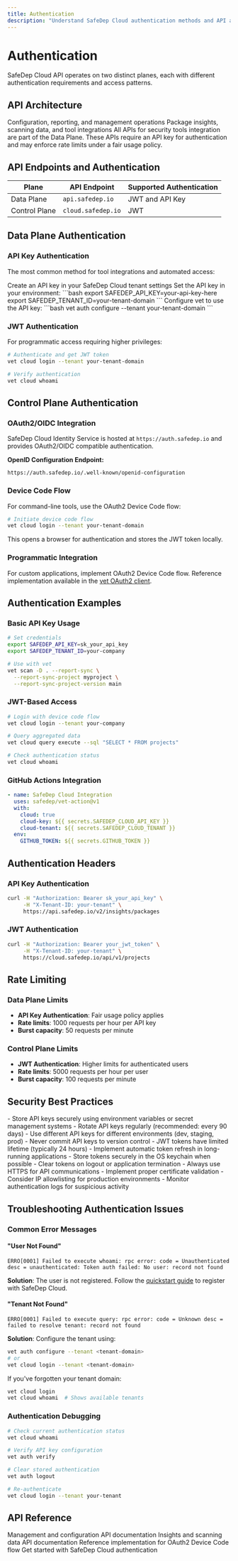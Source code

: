 ```yaml
---
title: Authentication
description: "Understand SafeDep Cloud authentication methods and API access patterns"
---
```


# Authentication

SafeDep Cloud API operates on two distinct planes, each with different authentication requirements and access patterns.

## API Architecture

<CardGroup cols={2}>
  <Card title="Control Plane" icon="cog">
    Configuration, reporting, and management operations
  </Card>
  <Card title="Data Plane" icon="database">
    Package insights, scanning data, and tool integrations
  </Card>
</CardGroup>

<Info>
All APIs for security tools integration are part of the Data Plane. These APIs require an API key for authentication and may enforce rate limits under a fair usage policy.
</Info>

## API Endpoints and Authentication

| Plane         | API Endpoint         | Supported Authentication |
|---------------|---------------------|-------------------------|
| Data Plane    | `api.safedep.io`    | JWT and API Key         |
| Control Plane | `cloud.safedep.io`  | JWT                     |

## Data Plane Authentication

### API Key Authentication

The most common method for tool integrations and automated access:

<Steps>
  <Step title="Generate API Key">
    Create an API key in your SafeDep Cloud tenant settings
  </Step>
  
  <Step title="Configure Environment">
    Set the API key in your environment:
    ```bash
    export SAFEDEP_API_KEY=your-api-key-here
    export SAFEDEP_TENANT_ID=your-tenant-domain
    ```
  </Step>
  
  <Step title="Use with vet">
    Configure vet to use the API key:
    ```bash
    vet auth configure --tenant your-tenant-domain
    ```
  </Step>
</Steps>

### JWT Authentication

For programmatic access requiring higher privileges:

```bash
# Authenticate and get JWT token
vet cloud login --tenant your-tenant-domain

# Verify authentication
vet cloud whoami
```

## Control Plane Authentication

### OAuth2/OIDC Integration

SafeDep Cloud Identity Service is hosted at `https://auth.safedep.io` and provides OAuth2/OIDC compatible authentication.

**OpenID Configuration Endpoint:**
```
https://auth.safedep.io/.well-known/openid-configuration
```

### Device Code Flow

For command-line tools, use the OAuth2 Device Code flow:

```bash
# Initiate device code flow
vet cloud login --tenant your-tenant-domain
```

This opens a browser for authentication and stores the JWT token locally.

### Programmatic Integration

For custom applications, implement OAuth2 Device Code flow. Reference implementation available in the [vet OAuth2 client](https://github.com/safedep/vet/blob/main/cmd/cloud/login.go).

## Authentication Examples

### Basic API Key Usage

```bash
# Set credentials
export SAFEDEP_API_KEY=sk_your_api_key
export SAFEDEP_TENANT_ID=your-company

# Use with vet
vet scan -D . --report-sync \
  --report-sync-project myproject \
  --report-sync-project-version main
```

### JWT-Based Access

```bash
# Login with device code flow
vet cloud login --tenant your-company

# Query aggregated data
vet cloud query execute --sql "SELECT * FROM projects"

# Check authentication status
vet cloud whoami
```

### GitHub Actions Integration

```yaml
- name: SafeDep Cloud Integration
  uses: safedep/vet-action@v1
  with:
    cloud: true
    cloud-key: ${{ secrets.SAFEDEP_CLOUD_API_KEY }}
    cloud-tenant: ${{ secrets.SAFEDEP_CLOUD_TENANT }}
  env:
    GITHUB_TOKEN: ${{ secrets.GITHUB_TOKEN }}
```

## Authentication Headers

### API Key Authentication

```bash
curl -H "Authorization: Bearer sk_your_api_key" \
     -H "X-Tenant-ID: your-tenant" \
     https://api.safedep.io/v2/insights/packages
```

### JWT Authentication

```bash
curl -H "Authorization: Bearer your_jwt_token" \
     -H "X-Tenant-ID: your-tenant" \
     https://cloud.safedep.io/api/v1/projects
```

## Rate Limiting

### Data Plane Limits

- **API Key Authentication**: Fair usage policy applies
- **Rate limits**: 1000 requests per hour per API key
- **Burst capacity**: 50 requests per minute

### Control Plane Limits

- **JWT Authentication**: Higher limits for authenticated users
- **Rate limits**: 5000 requests per hour per user
- **Burst capacity**: 100 requests per minute

## Security Best Practices

<AccordionGroup>
  <Accordion title="API Key Management">
    - Store API keys securely using environment variables or secret management systems
    - Rotate API keys regularly (recommended: every 90 days)
    - Use different API keys for different environments (dev, staging, prod)
    - Never commit API keys to version control
  </Accordion>
  
  <Accordion title="JWT Token Handling">
    - JWT tokens have limited lifetime (typically 24 hours)
    - Implement automatic token refresh in long-running applications
    - Store tokens securely in the OS keychain when possible
    - Clear tokens on logout or application termination
  </Accordion>
  
  <Accordion title="Network Security">
    - Always use HTTPS for API communications
    - Implement proper certificate validation
    - Consider IP allowlisting for production environments
    - Monitor authentication logs for suspicious activity
  </Accordion>
</AccordionGroup>

## Troubleshooting Authentication Issues

### Common Error Messages

#### "User Not Found"
```
ERRO[0001] Failed to execute whoami: rpc error: code = Unauthenticated desc = unauthenticated: Token auth failed: No user: record not found
```

**Solution**: The user is not registered. Follow the [quickstart guide](/cloud/quickstart) to register with SafeDep Cloud.

#### "Tenant Not Found"
```
ERRO[0001] Failed to execute query: rpc error: code = Unknown desc = failed to resolve tenant: record not found
```

**Solution**: Configure the tenant using:
```bash
vet auth configure --tenant <tenant-domain>
# or
vet cloud login --tenant <tenant-domain>
```

If you've forgotten your tenant domain:
```bash
vet cloud login
vet cloud whoami  # Shows available tenants
```

### Authentication Debugging

```bash
# Check current authentication status
vet cloud whoami

# Verify API key configuration
vet auth verify

# Clear stored authentication
vet auth logout

# Re-authenticate
vet cloud login --tenant your-tenant
```

## API Reference

<CardGroup cols={2}>
  <Card title="Control Plane API" icon="cog" href="https://cloud.safedep.io/api/docs">
    Management and configuration API documentation
  </Card>
  <Card title="Data Plane API" icon="database" href="https://api.safedep.io/docs">
    Insights and scanning data API documentation
  </Card>
  <Card title="OAuth2 Implementation" icon="code" href="https://github.com/safedep/vet/blob/main/cmd/cloud/login.go">
    Reference implementation for OAuth2 Device Code flow
  </Card>
  <Card title="Quick Start Guide" icon="rocket" href="/cloud/quickstart">
    Get started with SafeDep Cloud authentication
  </Card>
</CardGroup>